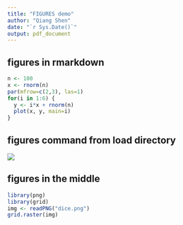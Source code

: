 ```yaml
---
title: "FIGURES demo"
author: "Qiang Shen"
date: "`r Sys.Date()`"
output: pdf_document
---
```



## figures in rmarkdown
```r
n <- 100
x <- rnorm(n)
par(mfrow=c(2,3), las=1)
for(i in 1:6) {
  y <- i*x + rnorm(n)
  plot(x, y, main=i)
}
```



## figures command from load directory

![](dice.png)



## figures in the middle
```r
library(png)
library(grid)
img <- readPNG("dice.png")
grid.raster(img)
```
